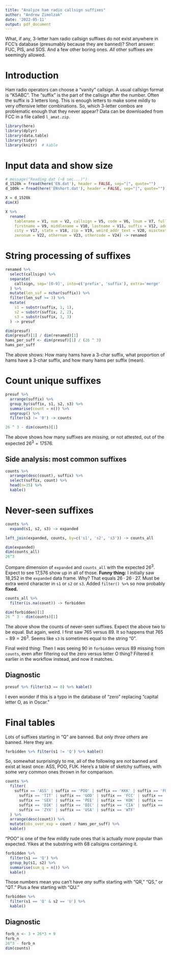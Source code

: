 ```yaml
---
title: "Analyze ham radio callsign suffixes"
author: "Andrew Zimolzak"
date: '2022-05-11'
output: pdf_document
---
```


What, if any, 3-letter ham radio callsign suffixes do not exist anywhere in FCC's
database (presumably because they are banned)? Short answer: FUC, PIS, and SOS.
And a few other boring ones. *All* other suffixes are seemingly allowed.

# Introduction

Ham radio operators can choose a "vanity" callsign. A usual callsign format
is "K5ABC". The "suffix" is the part of the callsign after the number. Often
the suffix is 3 letters long. This is enough letters to make some mildly to
very offensive letter combinations. So, which 3-letter combos are problematic
enough that they never appear? Data can be downloaded from FCC in a file
called `l_amat.zip`.




```r
library(here)
library(dplyr)
library(data.table)
library(tidyr)
library(knitr)  # kable
```

# Input data and show size

```r
# message("Reading dat (~8 sec...)")
d_1528k = fread(here('EN.dat'), header = FALSE, sep="|", quote="")
d_100k = fread(here('ENshort.dat'), header = FALSE, sep="|", quote="")
```


```r
X = d_1528k
dim(X)
```


```r
X %>%
  rename(
    tablename = V1, num = V2, callsign = V5, code = V6, lnum = V7, fullname = V8,
    firstname = V9, middlename = V10, lastname = V11, suffix = V12, address = V16,
    city = V17, state = V18, zip = V19, weird_addr_text = V20, misctext = V21,
    zeronum = V22, othernum = V23, othercode = V24) -> renamed
```




# String processing of suffixes

```r
renamed %>%
  select(callsign) %>%
  separate(
    callsign, sep='[0-9]', into=c('prefix', 'suffix'), extra='merge'
  ) %>%
  mutate(len_suf = nchar(suffix)) %>%
  filter(len_suf >= 3) %>%
  mutate(
    s1 = substr(suffix, 1, 1),
    s2 = substr(suffix, 2, 2),
    s3 = substr(suffix, 3, 3)
  ) -> presuf

dim(presuf)
dim(presuf)[1] / dim(renamed)[1]
hams_per_suff <- dim(presuf)[1] / (26 ^ 3)
hams_per_suff
```

The above shows: How many hams have a 3-char suffix, what proportion of hams
have a 3-char suffix, and how many hams per suffix (mean).




# Count unique suffixes

```r
presuf %>%
  arrange(suffix) %>%
  group_by(suffix, s1, s2, s3) %>%
  summarise(count = n()) %>%
  ungroup() %>%
  filter(s3 != '0') -> counts

26 ^ 3 - dim(counts)[1]
```

The above shows how many suffixes are *missing,* or not attested, out of the
expected $26^3 = 17576$.

## Side analysis: most common suffixes

```r
counts %>%
  arrange(desc(count), suffix) %>%
  select(suffix, count) %>%
  head(n=35) %>%
  kable()
```




# Never-seen suffixes

```r
counts %>%
  expand(s1, s2, s3) -> expanded

left_join(expanded, counts, by=c('s1', 's2', 's3')) -> counts_all

dim(expanded)
dim(counts_all)
26^3
```

Compare dimension of `expanded` and `counts_all` with the expected $26^3$.
Expect to see 17,576 show up in all of those. **Funny thing:** I initially
saw 18,252 in the `expanded` data frame. Why? That equals
$26 \cdot 26 \cdot 27$. Must be extra weird character in `s1` or `s2` or
`s3`. Added `filter() %>%` so now probably **fixed.**

```r
counts_all %>%
  filter(is.na(count)) -> forbidden

dim(forbidden)[1]
26 ^ 3 - dim(counts)[1]
```

The above show the counts of never-seen suffixes.
Expect the above two to be equal. But again, weird. I first saw 765
versus 89. It so happens that $765 - 89 = 26^3$. Seems like `s3` is
sometimes equal to the string "0".

Final weird thing: Then I was seeing 90 in `forbidden` versus 89 missing
from `counts`, even after filtering out the zero versus letter O thing?
Filtered it earlier in the workflow instead, and now it matches.

## Diagnostic

```r
presuf %>% filter(s3 == 0) %>% kable()
```

I even wonder if this is a typo in the database of "zero" replacing
"capital letter O, as in Oscar."




# Final tables

Lots of suffixes starting in "Q" are banned. But *only three others*
are banned. Here they are.

```r
forbidden %>% filter(s1 != 'Q') %>% kable()
```

So, somewhat surprisingly to me, all of the following are *not* banned and
exist at least once: ASS, POO, FUK. Here's a table of sketchy suffixes, with
some very common ones thrown in for comparison.

```r
counts %>%
  filter(
    suffix == 'ASS' | suffix == 'POO' | suffix == 'KKK' | suffix == 'FUK' |
      suffix == 'TIT' | suffix == 'GOD' | suffix == 'FCC' | suffix == 'XXX' |
      suffix == 'SEX' | suffix == 'PEE' | suffix == 'KOK' | suffix == 'NSA' |
      suffix == 'DIK' | suffix == 'DIC' | suffix == 'CIA' | suffix == 'ZZZ' |
      suffix == 'ZYX' | suffix == 'USA' | suffix == 'WTF'
  ) %>%
  arrange(desc(count)) %>%
  mutate(obs_over_exp = count / hams_per_suff) %>%
  kable()
```

"POO" is one of the few mildly rude ones that is actually *more* popular than
expected. Yikes at the substring with 68 callsigns containing it.


```r
forbidden %>%
  filter(s1 == 'Q') %>%
  group_by(s1, s2) %>%
  summarise(sum_q = n()) %>%
  kable()
```

Those numbers mean you can't have *any* suffix starting with "QR," "QS," or "QT." Plus a few starting with "QU."

```r
forbidden %>%
  filter(s1 == 'Q' & s2 == 'U') %>%
  kable()
```

## Diagnostic

```r
forb_n <- 3 + 26*3 + 9
forb_n
26^3 - forb_n
dim(counts)
```
